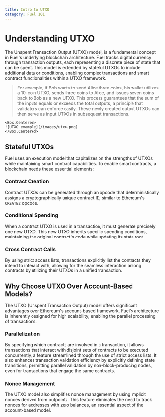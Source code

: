 ```yaml
---
title: Intro to UTXO
category: Fuel 101
---
```


# Understanding UTXO

The Unspent Transaction Output (UTXO) model, is a fundamental concept in Fuel's underlying blockchain architecture. Fuel tracks digital currency through transaction outputs, each representing a discrete piece of state that can be spent. This model is extended by stateful UTXOs to include additional data or conditions, enabling complex transactions and smart contract functionalities within a UTXO framework.

> For example, if Bob wants to send Alice three coins, his wallet utilizes a 10-coin UTXO, sends three coins to Alice, and issues seven coins back to Bob as a new UTXO. This process guarantees that the sum of the inputs equals or exceeds the total outputs, a principle that validators can enforce easily. These newly created output UTXOs can then serve as input UTXOs in subsequent transactions.

    <Box.Centered>
    ![UTXO example](/images/utxo.png)
    </Box.Centered>

## Stateful UTXOs

Fuel uses an execution model that capitalizes on the strengths of UTXOs while maintaining smart contract capabilities. To enable smart contracts, a blockchain needs these essential elements:

### Contract Creation

Contract UTXOs can be generated through an opcode that deterministically assigns a cryptographically unique contract ID, similar to Ethereum's `CREATE2` opcode.

### Conditional Spending

When a contract UTXO is used in a transaction, it must generate precisely one new UTXO. This new UTXO inherits specific spending conditions, maintaining the original contract's code while updating its state root.

### Cross Contract Calls

By using strict access lists, transactions explicitly list the contracts they intend to interact with, allowing for the seamless interaction among contracts by utilizing their UTXOs in a unified transaction.

## Why Choose UTXO Over Account-Based Models?

The UTXO (Unspent Transaction Output) model offers significant advantages over Ethereum's account-based framework. Fuel's architecture is inherently designed for high scalability, enabling the parallel processing of transactions.

### Parallelization

By specifying which contracts are involved in a transaction, it allows transactions that interact with disjoint sets of contracts to be executed concurrently, a feature streamlined through the use of strict access lists. It also enhances transaction validation efficiency by explicitly defining state transitions, permitting parallel validation by non-block-producing nodes, even for transactions that engage the same contracts.

### Nonce Management

The UTXO model also simplifies nonce management by using implicit nonces derived from outpoints. This feature eliminates the need to track nonces for addresses with zero balances, an essential aspect of the account-based model.
